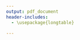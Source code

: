 ```yaml
---
output: pdf_document
header-includes:
  - \usepackage{longtable}

---
```





\begin{acronym}
\acro{CCP}{colloidal calcium phosphate}
\acro{CLSM}{Confocal laser scanning microscopy}
\acro{CMP}{casein macro peptide}
\acro{CPMG}{Carr-Purcell-Meiboom-Gill}
\acro{CitAc}{citric acid}
\acro{DAD}{diode array detector}
\acro{DLS}{dynamic light scattering}
\acro{DSP}{Disodium phosphate, dihydrate}
\acro{DTT}{Dithiothreitol}
\acro{EFG}{emulsion filled gel}
\acro{FTIR}{Fourier transform infrared spectroscopy}
\acro{HCA}{hydrophobic cluster anlysis}
\acro{IEP}{iso electric point}
\acro{IR}{infrared}
\acro{IUP}{intrinsically unstructured protein}
\acro{LM}{light microscopy}
\acro{MFGM}{milk fat globule membrane}
\acro{NMR}{Nuclear Magnetic Resonance}
\acro{NNLS}{Non linear least squares}
\acro{O/W}{oil/water}
\acro{PAGE}{poly acrylamide gel electrophoresis}
\acro{PCP}{primary casein particle}
\acro{PP}{Pentasodium triphosphate}
\acro{RP-HPLC}{reversed phase high performance liquid chromatography}
\acro{SDS}{sodium dodecyl sulfate}
\acro{SEM}{scanning electron microscopy}
\acro{TEM}{transmission electron microscopy}
\acro{TP}{total protein}
\acro{TSC}{Trisodium citrate, dibasic}
\acro{dM}{dry matter}
\acro{emS}{emulsifying salts}
\acro{gam}{general additive model}

\end{acronym}

